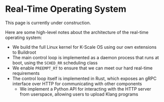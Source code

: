 
# Real-Time Operating System

<Callout type="warning" emoji="⚠️">
This page is currently under construction.
</Callout>

Here are some high-level notes about the architecture of the real-time operating system:

- We build the full Linux kernel for K-Scale OS using our own extensions to Buildroot
- The main control loop is implemented as a daemon process that runs at boot, using the `SCHED_RR` scheduling class
- We enable `PREEMPT_RT` to ensure that we can meet our hard real-time requirements
- The control loop itself is implemented in Rust, which exposes an gRPC interface over HTTP for communicating with other components
  - We implement a Python API for interacting with the HTTP server from userspace, allowing users to upload Klang programs

